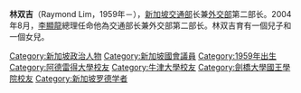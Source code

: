 '''林双吉'''（Raymond Lim，1959年－），[[新加坡交通部|新加坡交通部]]长兼[[新加坡外交部|外交部]]第二部长。2004年8月，[[李顯龍|李顯龍]]總理任命他為交通部长兼外交部第二部长。林双吉育有一個兒子和一個女兒。

{{Singapore Parliament 2011}}

{{Authority control}}

{{DEFAULTSORT: Lim, Siang Keat}}
[[Category:新加坡政治人物|Category:新加坡政治人物]]
[[Category:新加坡國會議員|Category:新加坡國會議員]]
[[Category:1959年出生|Category:1959年出生]]
[[Category:阿德雷得大學校友|Category:阿德雷得大學校友]]
[[Category:牛津大學校友|Category:牛津大學校友]]
[[Category:劍橋大學國王學院校友|Category:劍橋大學國王學院校友]]
[[Category:新加坡罗德学者|Category:新加坡罗德学者]]